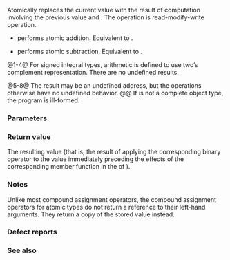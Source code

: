 {{cpp/atomic/atomic/title|1=operator+=,-=}}
{{cpp/atomic/atomic/navbar}}
{{dcl begin}}
{{dcl h|member only of {{tt|atomic&lt;''Integral''}}{{sep}}{{tt|&gt;}} specializations&lt;br&gt;{{rev inl|since=c++20|and {{tt|atomic&lt;''Floating''}}{{sep}}{{tt|&gt;}} specializations}}}}
{{dcl|num=1|since=c++11|1=
T operator+=( T arg ) noexcept;
}}
{{dcl|num=2|since=c++11|1=
T operator+=( T arg ) volatile noexcept;
}}
{{dcl|num=3|since=c++11|1=
T operator-=( T arg ) noexcept;
}}
{{dcl|num=4|since=c++11|1=
T operator-=( T arg ) volatile noexcept;
}}
{{dcl h|member only of {{tt|atomic&lt;T*&gt;}} partial specialization}}
{{dcl|num=5|since=c++11|1=
T* operator+=( std::ptrdiff_t arg ) noexcept;
}}
{{dcl|num=6|since=c++11|1=
T* operator+=( std::ptrdiff_t arg ) volatile noexcept;
}}
{{dcl|num=7|since=c++11|1=
T* operator-=( std::ptrdiff_t arg ) noexcept;
}}
{{dcl|num=8|since=c++11|1=
T* operator-=( std::ptrdiff_t arg ) volatile noexcept;
}}
{{dcl end}}

Atomically replaces the current value with the result of computation involving the previous value and {{c|arg}}. The operation is read-modify-write operation.
* {{c/core|1=operator+=}} performs atomic addition. Equivalent to {{c|return fetch_add(arg) + arg;}}.
* {{c/core|1=operator-=}} performs atomic subtraction. Equivalent to {{c|return fetch_sub(arg) - arg;}}.

@1-4@ For signed integral types, arithmetic is defined to use two’s complement representation. There are no undefined results.
{{rrev|since=c++20|
For floating-point types, the [[cpp/numeric/fenv|floating-point environment]] in effect may be different from the calling thread's floating-point environment. The operation need not be conform to the corresponding {{lc|std::numeric_limits}} traits but is encouraged to do so. If the result is not a representable value for its type, the result is unspecified but the operation otherwise has no undefined behavior.
}}

@5-8@ The result may be an undefined address, but the operations otherwise have no undefined behavior.
@@ If {{tt|T}} is not a complete object type, the program is ill-formed.


{{rrev|since=c++20|
It is deprecated if {{c|std::atomic&lt;T&gt;::is_always_lock_free}} is {{c|false}} and any {{c/core|volatile}} overload participates in overload resolution.
}}

===Parameters===
{{par begin}}
{{par|arg|the argument for the arithmetic operation}}
{{par end}}

===Return value===
The resulting value (that is, the result of applying the corresponding binary operator to the value immediately preceding the effects of the corresponding member function in the {{lsd|cpp/atomic/memory order#Modification order}} of {{c|*this}}).

===Notes===
Unlike most compound assignment operators, the compound assignment operators for atomic types do not return a reference to their left-hand arguments. They return a copy of the stored value instead.

===Defect reports===
{{dr list begin}}
{{dr list item|paper=P0558R1|std=C++11|before=arithmetic permitted on pointers to (possibly cv-qualified) {{c/core|void}} or function|after=made ill-formed}}
{{dr list end}}

===See also===
{{dsc begin}}
{{dsc inc|cpp/atomic/atomic/dsc fetch_add}}
{{dsc inc|cpp/atomic/atomic/dsc fetch_sub}}
{{dsc inc|cpp/atomic/atomic/dsc operator arith}}
{{dsc inc|cpp/atomic/atomic/dsc operator arith3}}
{{dsc end}}

{{langlinks|de|es|fr|it|ja|pt|ru|zh}}